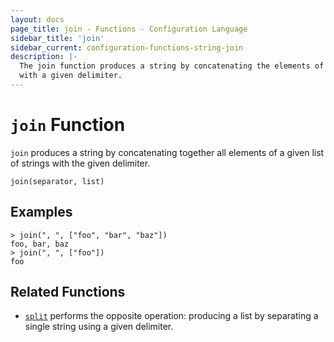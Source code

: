```yaml
---
layout: docs
page_title: join - Functions - Configuration Language
sidebar_title: 'join'
sidebar_current: configuration-functions-string-join
description: |-
  The join function produces a string by concatenating the elements of a list
  with a given delimiter.
---
```


# `join` Function

`join` produces a string by concatenating together all elements of a given
list of strings with the given delimiter.

```hcl
join(separator, list)
```

## Examples

```
> join(", ", ["foo", "bar", "baz"])
foo, bar, baz
> join(", ", ["foo"])
foo
```

## Related Functions

- [`split`](./split.html) performs the opposite operation: producing a list
  by separating a single string using a given delimiter.
